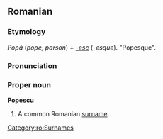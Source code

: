 ==Romanian==

===Etymology===
''Popă'' (''pope, parson'') + ''[[-esc]]'' (''-esque''). "Popesque".

===Pronunciation===
{{IPA|[po'pes.ku]|lang=ro}}

===Proper noun===
'''Popescu'''

# A common Romanian [[surname]].

[[Category:ro:Surnames]]